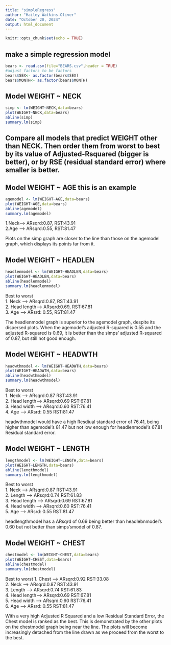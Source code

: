 ```yaml
---
title: "simpleRegress"
author: "Hailey Watkins-Oliver"
date: "October 20, 2024"
output: html_document
---
```


```r
knitr::opts_chunk$set(echo = TRUE)
```

## make a simple regression model

```r
bears <- read.csv(file="BEARS.csv",header = TRUE)
#adjust factors to be factors
bears$SEX<- as.factor(bears$SEX)
bears$MONTH<- as.factor(bears$MONTH)
```

## Model WEIGHT ~ NECK 

```r
simp <- lm(WEIGHT~NECK,data=bears)
plot(WEIGHT~NECK,data=bears)
abline(simp)
summary.lm(simp)
```


## Compare all models that predict WEIGHT other than NECK. Then order them from worst to best by its value of Adjusted-Rsquared (bigger is better), or by RSE (residual standard error) where smaller is better. 

## Model WEIGHT ~ AGE  this is an example  
```r
agemodel <- lm(WEIGHT~AGE,data=bears)
plot(WEIGHT~AGE,data=bears)
abline(agemodel)
summary.lm(agemodel)
```

1.Neck--> ARsqrd:0.87, RST:43.91  
2.Age --> ARsqrd:0.55, RST:81.47  

Plots on the simp graph are closer to the line than those on the agemodel graph, which displays its points far from it.

## Model WEIGHT ~ HEADLEN
```r
headlenmodel <- lm(WEIGHT~HEADLEN,data=bears)
plot(WEIGHT~HEADLEN,data=bears)
abline(headlenmodel)
summary.lm(headlenmodel)
```
Best to worst  
1. Neck       -->     ARsqrd:0.87,  RST:43.91  
2. Head length-->     ARsqrd:0.69, RST:67.81  
3. Age        -->     ARsrd: 0.55,  RST:81.47  

The headlenmodel graph is superior to the agemodel graph, despite its dispersed plots. When the agemodel's adjusted R-squared is 0.55 and the adjusted R-squared is 0.69, it is better than the simps' adjusted R-squared of 0.87, but still not good enough.

## Model WEIGHT ~ HEADWTH
```r
headwthmodel <- lm(WEIGHT~HEADWTH,data=bears)
plot(WEIGHT~HEADWTH,data=bears)
abline(headwthmodel)
summary.lm(headwthmodel)
```
Best to worst  
1. Neck       -->   ARsqrd:0.87  RST:43.91  
2. Head length-->   ARsqrd:0.69  RST:67.81  
3. Head width -->   ARsqrd:0.60  RST:76.41  
4. Age        -->   ARsrd: 0.55  RST:81.47  

headwthmodel would have a high Resdiual standard error of 76.41, being higher than agemodel's 81.47 but not low enough for headlenmodel's 67.81 Residual standard error.

## Model WEIGHT ~ LENGTH
```r
lengthmodel <- lm(WEIGHT~LENGTH,data=bears)
plot(WEIGHT~LENGTH,data=bears)
abline(lengthmodel)
summary.lm(lengthmodel)
```


Best to worst  
1. Neck        -->   ARsqrd:0.87  RST:43.91  
2. Length      -->   ARsqrd:0.74  RST:61.83  
3. Head length -->   ARsqrd:0.69  RST:67.81  
4. Head width  -->   ARsqrd:0.60  RST:76.41  
5. Age         -->   ARsrd: 0.55  RST:81.47  

headlengthmodel has a ARsqrd of 0.69 being better than headlebnmodel's 0.60 but not better than simps'smodel of 0.87.

## Model WEIGHT ~ CHEST
```r
chestmodel <- lm(WEIGHT~CHEST,data=bears)
plot(WEIGHT~CHEST,data=bears)
abline(chestmodel)
summary.lm(chestmodel)
```

Best to worst
1. Chest      -->   ARsqrd:0.92  RST:33.08  
2. Neck       -->   ARsqrd:0.87  RST:43.91  
3. Length     -->   ARsqrd:0.74  RST:61.83  
4. Head length-->   ARsqrd:0.69  RST:67.81  
5. Head width -->   ARsqrd:0.60  RST:76.41  
6. Age        -->   ARsrd: 0.55  RST:81.47  

With a very high Adjusted R Squared and a low Residual Standard Error, the Chest model is ranked as the best. This is demonstrated by the other plots on the chestmodel graph being near the line. The plots will become increasingly detached from the line drawn as we proceed from the worst to the best.

